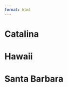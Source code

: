 ```yaml
---
format: html
---
```


`<h1 class="title center-text"> `{=html}

Catalina

`<h1 class="title center-text"> `{=html}

Hawaii

`<h1 class="title center-text"> `{=html}

Santa Barbara
